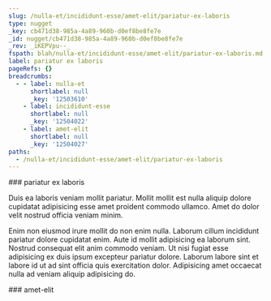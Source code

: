 ```yaml
---
slug: /nulla-et/incididunt-esse/amet-elit/pariatur-ex-laboris
type: nugget
_key: cb471d38-985a-4a89-960b-d0ef8be8fe7e
_id: nugget/cb471d38-985a-4a89-960b-d0ef8be8fe7e
_rev: _iKEPVpu--_
fspath: blah/nulla-et/incididunt-esse/amet-elit/pariatur-ex-laboris.md
label: pariatur ex laboris
pageRefs: {}
breadcrumbs:
  - - label: nulla-et
      shortlabel: null
      _key: '12503610'
    - label: incididunt-esse
      shortlabel: null
      _key: '12504022'
    - label: amet-elit
      shortlabel: null
      _key: '12504027'
paths:
  - /nulla-et/incididunt-esse/amet-elit/pariatur-ex-laboris
---
```


<NuggetArea>
<Nugget slug="/nulla-et/incididunt-esse/amet-elit/pariatur-ex-laboris" type="nugget" _key="cb471d38-985a-4a89-960b-d0ef8be8fe7e" _id="nugget/cb471d38-985a-4a89-960b-d0ef8be8fe7e" _rev="_iKEPVpu--_" fspath="blah/nulla-et/incididunt-esse/amet-elit/pariatur-ex-laboris.md" label="pariatur ex laboris" paths="/nulla-et/incididunt-esse/amet-elit/pariatur-ex-laboris">
<NuggetBody>
### pariatur ex laboris

Duis ea laboris veniam mollit pariatur. Mollit mollit est nulla aliquip dolore cupidatat adipisicing esse amet proident commodo ullamco. Amet do dolor velit nostrud officia veniam minim.

Enim non eiusmod irure mollit do non enim nulla. Laborum cillum incididunt pariatur dolore cupidatat enim. Aute id mollit adipisicing ea laborum sint. Nostrud consequat elit anim commodo veniam. Ut nisi fugiat esse adipisicing ex duis ipsum excepteur pariatur dolore. Laborum labore sint et labore id ut ad sint officia quis exercitation dolor. Adipisicing amet occaecat nulla ad veniam aliquip adipisicing do.

</NuggetBody>
<Breadcrumbs>
<Crumbs>
<Crumb _key="12503610" label="nulla-et" /><Crumb _key="12504022" label="incididunt-esse" /><Crumb _key="12504027" label="amet-elit" />
</Crumbs>
</Breadcrumbs>
</Nugget>

<NuggetsInbound>
</NuggetsInbound>
<NuggetsOutbound>
</NuggetsOutbound>
</NuggetArea>
<PassagesInbound>
<Passage direction="inbound" type="passage" _key="12504027" _id="passage/12504027" _rev="_iKEPVpq--_" label="amet-elit" passage="amet-elit" fspath="blah/nulla-et/incididunt-esse/amet-elit" paths="/nulla-et/incididunt-esse/amet-elit" slug="/nulla-et/incididunt-esse/amet-elit">
<NuggetBody>
### amet-elit

</NuggetBody>
<Breadcrumbs>
<Crumbs>
<Crumb _key="12503610" label="nulla-et" /><Crumb _key="12504022" label="incididunt-esse" />
</Crumbs>
</Breadcrumbs>
</Passage>

</PassagesInbound>
<PassagesOutbound>
</PassagesOutbound>